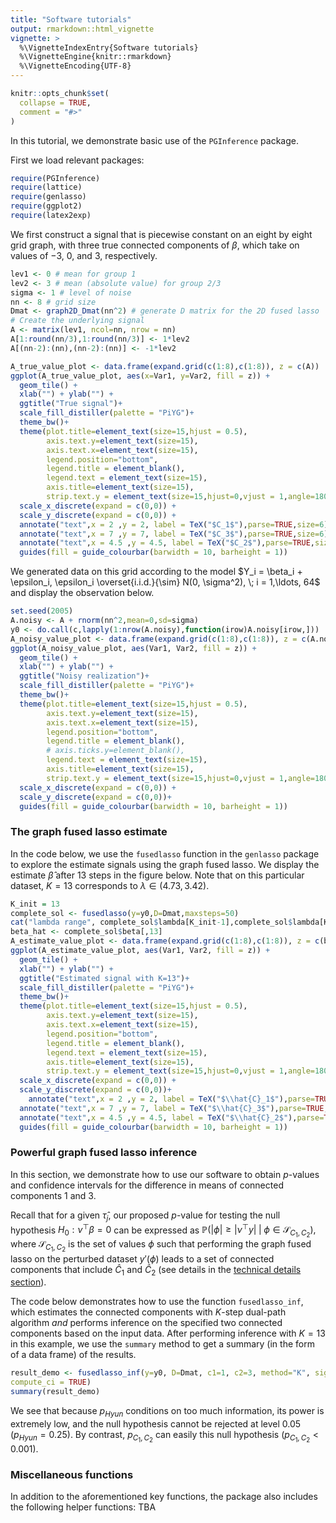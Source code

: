 ```yaml
---
title: "Software tutorials"
output: rmarkdown::html_vignette
vignette: >
  %\VignetteIndexEntry{Software tutorials}
  %\VignetteEngine{knitr::rmarkdown}
  %\VignetteEncoding{UTF-8}
---
```


```r
knitr::opts_chunk$set(
  collapse = TRUE,
  comment = "#>"
)
```

In this tutorial, we demonstrate basic use of the `PGInference` package. 

First we load relevant packages:
```r
require(PGInference)
require(lattice)
require(genlasso)
require(ggplot2)
require(latex2exp)
```

We first construct a signal that is piecewise constant on an eight by eight grid graph, with three true connected components of $\beta$, which take on values of $-3$, $0$, and $3$, respectively. 

```r
lev1 <- 0 # mean for group 1
lev2 <- 3 # mean (absolute value) for group 2/3
sigma <- 1 # level of noise
nn <- 8 # grid size
Dmat <- graph2D_Dmat(nn^2) # generate D matrix for the 2D fused lasso
# Create the underlying signal
A <- matrix(lev1, ncol=nn, nrow = nn)
A[1:round(nn/3),1:round(nn/3)] <- 1*lev2
A[(nn-2):(nn),(nn-2):(nn)] <- -1*lev2

A_true_value_plot <- data.frame(expand.grid(c(1:8),c(1:8)), z = c(A))
ggplot(A_true_value_plot, aes(x=Var1, y=Var2, fill = z)) +
  geom_tile() +
  xlab("") + ylab("") +
  ggtitle("True signal")+
  scale_fill_distiller(palette = "PiYG")+
  theme_bw()+
  theme(plot.title=element_text(size=15,hjust = 0.5),
        axis.text.y=element_text(size=15),
        axis.text.x=element_text(size=15),
        legend.position="bottom",
        legend.title = element_blank(),
        legend.text = element_text(size=15),
        axis.title=element_text(size=15),
        strip.text.y = element_text(size=15,hjust=0,vjust = 1,angle=180,face="bold"))+
  scale_x_discrete(expand = c(0,0)) +
  scale_y_discrete(expand = c(0,0)) +
  annotate("text",x = 2 ,y = 2, label = TeX("$C_1$"),parse=TRUE,size=6)+
  annotate("text",x = 7 ,y = 7, label = TeX("$C_3$"),parse=TRUE,size=6)+
  annotate("text",x = 4.5 ,y = 4.5, label = TeX("$C_2$"),parse=TRUE,size=6)+
  guides(fill = guide_colourbar(barwidth = 10, barheight = 1))
```

We generated data on this grid according to the model
$Y_i = \beta_i + \epsilon_i, \epsilon_i \overset{i.i.d.}{\sim} N(0, \sigma^2), \; i = 1,\ldots, 64$ and display the observation below.
```r
set.seed(2005)
A.noisy <- A + rnorm(nn^2,mean=0,sd=sigma)
y0 <- do.call(c,lapply(1:nrow(A.noisy),function(irow)A.noisy[irow,]))
A_noisy_value_plot <- data.frame(expand.grid(c(1:8),c(1:8)), z = c(A.noisy))
ggplot(A_noisy_value_plot, aes(Var1, Var2, fill = z)) +
  geom_tile() +
  xlab("") + ylab("") +
  ggtitle("Noisy realization")+
  scale_fill_distiller(palette = "PiYG")+
  theme_bw()+
  theme(plot.title=element_text(size=15,hjust = 0.5),
        axis.text.y=element_text(size=15),
        axis.text.x=element_text(size=15),
        legend.position="bottom",
        legend.title = element_blank(),
        # axis.ticks.y=element_blank(),
        legend.text = element_text(size=15),
        axis.title=element_text(size=15),
        strip.text.y = element_text(size=15,hjust=0,vjust = 1,angle=180,face="bold"))+
  scale_x_discrete(expand = c(0,0)) +
  scale_y_discrete(expand = c(0,0))+
  guides(fill = guide_colourbar(barwidth = 10, barheight = 1))
```

### The graph fused lasso estimate
In the code below, we use the `fusedlasso` function in the `genlasso` package to explore the estimate signals using the graph fused lasso. We display the estimate $\hat{\beta}$ after 13 steps in the figure below. Note that on this particular dataset, $K=13$ corresponds to $\lambda\in(4.73,3.42)$.
```r
K_init = 13
complete_sol <- fusedlasso(y=y0,D=Dmat,maxsteps=50)
cat("lambda range", complete_sol$lambda[K_init-1],complete_sol$lambda[K_init],"\n")
beta_hat <- complete_sol$beta[,13]
A_estimate_value_plot <- data.frame(expand.grid(c(1:8),c(1:8)), z = c(beta_hat))
ggplot(A_estimate_value_plot, aes(Var1, Var2, fill = z)) +
  geom_tile() +
  xlab("") + ylab("") +
  ggtitle("Estimated signal with K=13")+
  scale_fill_distiller(palette = "PiYG")+
  theme_bw()+
  theme(plot.title=element_text(size=15,hjust = 0.5),
        axis.text.y=element_text(size=15),
        axis.text.x=element_text(size=15),
        legend.position="bottom",
        legend.title = element_blank(),
        legend.text = element_text(size=15),
        axis.title=element_text(size=15),
        strip.text.y = element_text(size=15,hjust=0,vjust = 1,angle=180,face="bold"))+
  scale_x_discrete(expand = c(0,0)) +
  scale_y_discrete(expand = c(0,0))+
    annotate("text",x = 2 ,y = 2, label = TeX("$\\hat{C}_1$"),parse=TRUE,size=6)+
  annotate("text",x = 7 ,y = 7, label = TeX("$\\hat{C}_3$"),parse=TRUE,size=6)+
  annotate("text",x = 4.5 ,y = 4.5, label = TeX("$\\hat{C}_2$"),parse=TRUE,size=6)+
  guides(fill = guide_colourbar(barwidth = 10, barheight = 1))
```


### Powerful graph fused lasso inference 
In this section, we demonstrate how to use our software to obtain $p$-values and confidence intervals for the difference in means of connected components 1 and 3.

Recall that for a given $\hat\tau_j$, our proposed $p$-value for testing the null hypothesis $H_0: \nu^\top \beta = 0$ can be expressed as 
$\mathbb{P}\left(|\phi| \geq |\nu^\top y| \;\middle|\; \phi \in \mathcal{S}_{C_1,C_2}\right),$
where $\mathcal{S}_{C_1,C_2}$ is the set of values $\phi$ such that performing the graph fused lasso on the perturbed dataset $y'(\phi)$ leads to a set of connected components that include $\hat{C}_1$ and $\hat{C}_2$ (see details in the [technical details section](https://yiqunchen.github.io/PGInference/articles/technical_details.html)). 

The code below demonstrates how to use the function `fusedlasso_inf`, which estimates the connected components with $K$-step dual-path algorithm *and* performs inference on the specified two connected components based on the input data. After performing inference with $K=13$ in this example, we use the `summary` method to get a summary (in the form of a data frame) of the results.

```r
result_demo <- fusedlasso_inf(y=y0, D=Dmat, c1=1, c2=3, method="K", sigma=sigma, K=K_init,
compute_ci = TRUE) 
summary(result_demo)
```

We see that because $p_{Hyun}$ conditions on too much information, its power is extremely low, and the null hypothesis cannot be rejected at level 0.05 ($p_{Hyun}=0.25$). By contrast, $p_{C_1,C_2}$ can easily this null hypothesis ($p_{C_1,C_2}<0.001$).

### Miscellaneous functions
In addition to the aforementioned key functions, the package also includes the following helper functions: 
TBA
